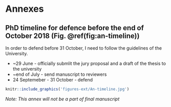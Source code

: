 # Annexes {-} 

## PhD timeline for defence before the end of October 2018 (Fig. \@ref(fig:an-timeline)) {-} 

In order to defend before 31 October, I need to follow the guidelines of the University.

* ~29 June - officially submlit the jury proposal and a draft of the thesis to the university
* ~end of July - send manuscript to reviewers 
* 24 Septemeber - 31 October - defend

```r
knitr::include_graphics('figures-ext/An-timeline.jpg')
```
*Note: This annex will not be a part of final manuscript*

